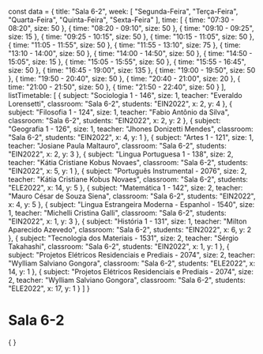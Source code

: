 const data = {
  title: "Sala 6-2",
  week: [
    "Segunda-Feira",
    "Terça-Feira",
    "Quarta-Feira",
    "Quinta-Feira",
    "Sexta-Feira"
  ],
  time: [
    {
      time: "07:30 - 08:20",
      size: 50
    },
    {
      time: "08:20 - 09:10",
      size: 50
    },
    {
      time: "09:10 - 09:25",
      size: 15
    },
    {
      time: "09:25 - 10:15",
      size: 50
    },
    {
      time: "10:15 - 11:05",
      size: 50
    },
    {
      time: "11:05 - 11:55",
      size: 50
    },
    {
      time: "11:55 - 13:10",
      size: 75
    },
    {
      time: "13:10 - 14:00",
      size: 50
    },
    {
      time: "14:00 - 14:50",
      size: 50
    },
    {
      time: "14:50 - 15:05",
      size: 15
    },
    {
      time: "15:05 - 15:55",
      size: 50
    },
    {
      time: "15:55 - 16:45",
      size: 50
    },
    {
      time: "16:45 - 19:00",
      size: 135
    },
    {
      time: "19:00 - 19:50",
      size: 50
    },
    {
      time: "19:50 - 20:40",
      size: 50
    },
    {
      time: "20:40 - 21:00",
      size: 20
    },
    {
      time: "21:00 - 21:50",
      size: 50
    },
    {
      time: "21:50 - 22:40",
      size: 50
    }
  ],
  listTimetable: [
    {
      subject: "Sociologia 1 - 146",
      size: 1,
      teacher: "Everaldo Lorensetti",
      classroom: "Sala 6-2",
      students: "EIN2022",
      x: 2,
      y: 4
    },
    {
      subject: "Filosofia 1 - 124",
      size: 1,
      teacher: "Fabio Antônio da Silva",
      classroom: "Sala 6-2",
      students: "EIN2022",
      x: 2,
      y: 2
    },
    {
      subject: "Geografia 1 - 126",
      size: 1,
      teacher: "Jhones Donizetti Mendes",
      classroom: "Sala 6-2",
      students: "EIN2022",
      x: 4,
      y: 1
    },
    {
      subject: "Artes 1 - 121",
      size: 1,
      teacher: "Josiane Paula Maltauro",
      classroom: "Sala 6-2",
      students: "EIN2022",
      x: 2,
      y: 3
    },
    {
      subject: "Lingua Portuguesa 1 - 138",
      size: 2,
      teacher: "Kátia Cristiane Kobus Novaes",
      classroom: "Sala 6-2",
      students: "EIN2022",
      x: 5,
      y: 1
    },
    {
      subject: "Português Instrumental - 2076",
      size: 2,
      teacher: "Kátia Cristiane Kobus Novaes",
      classroom: "Sala 6-2",
      students: "ELE2022",
      x: 14,
      y: 5
    },
    {
      subject: "Matemática 1 - 142",
      size: 2,
      teacher: "Mauro César de Souza Siena",
      classroom: "Sala 6-2",
      students: "EIN2022",
      x: 4,
      y: 5
    },
    {
      subject: "Lingua Estrangeira Moderna - Espanhol - 1540",
      size: 1,
      teacher: "Michelli Cristina Galli",
      classroom: "Sala 6-2",
      students: "EIN2022",
      x: 1,
      y: 3
    },
    {
      subject: "História 1 - 131",
      size: 1,
      teacher: "Milton Aparecido Azevedo",
      classroom: "Sala 6-2",
      students: "EIN2022",
      x: 6,
      y: 2
    },
    {
      subject: "Tecnologia dos Materiais - 1531",
      size: 2,
      teacher: "Sérgio Takahashi",
      classroom: "Sala 6-2",
      students: "EIN2022",
      x: 1,
      y: 1
    },
    {
      subject: "Projetos Elétricos Residenciais e Prediais - 2074",
      size: 2,
      teacher: "Wylliam Salviano Gongora",
      classroom: "Sala 6-2",
      students: "ELE2022",
      x: 14,
      y: 1
    },
    {
      subject: "Projetos Elétricos Residenciais e Prediais - 2074",
      size: 2,
      teacher: "Wylliam Salviano Gongora",
      classroom: "Sala 6-2",
      students: "ELE2022",
      x: 17,
      y: 1
    }
  ]
}

# Sala 6-2

<div>
    {
        <Grid
            title={data.title}
            weekDays={data.week}
            time={data.time}
            listClasses={data.listTimetable}
        />
    }
</div>